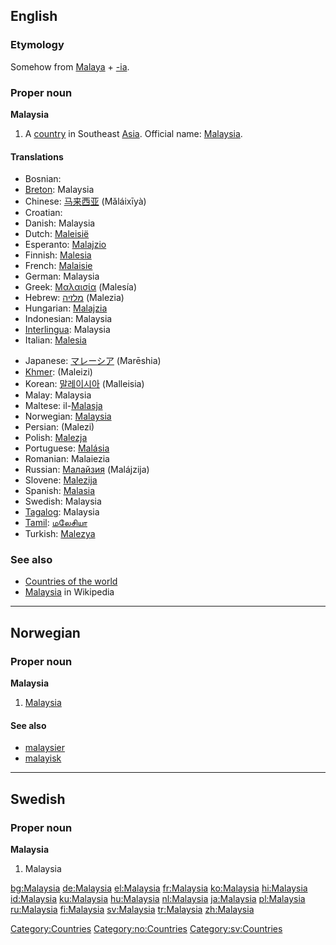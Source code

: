 ==English==

===Etymology===
Somehow from [[Malaya]] + [[-ia]].

===Proper noun===
{{wikipedia}}
'''Malaysia'''

# A [[country]] in Southeast [[Asia]]. Official name: [[w:Malaysia|Malaysia]].

====Translations====
{{trans-top|fixme=Translation table header lacks gloss}}
*Bosnian: {{t|bs|Malezija|f}}
*[[Breton]]: Malaysia
*Chinese: [[马来西亚]] (Mǎláixīyà)
*Croatian: {{t|hr|Malezija|f}}
*Danish: Malaysia
*Dutch: [[Maleisië]]
*Esperanto: [[Malajzio]]
*Finnish: [[Malesia]]
*French: [[Malaisie]] {{f}}
*German: Malaysia
*Greek: [[Μαλαισία]] (Malesía) {{f}}
*Hebrew: [[מלזיה]] (Malezia)
*Hungarian: [[Malajzia]]
*Indonesian: Malaysia
*[[Interlingua]]: Malaysia
*Italian: [[Malesia]]
{{trans-mid}}
*Japanese: [[マレーシア]] (Marēshia)
*[[Khmer]]: {{KMchar|[[ម៉ាឡេស៊ី]]}} (Maleizi)
*Korean: [[말레이시아]] (Malleisia)
*Malay: Malaysia
*Maltese: il-[[Malasja]]
*Norwegian: [[#Norwegian|Malaysia]]
*Persian: {{FAchar|[[مالزی]]}} (Malezi)
*Polish: [[Malezja]]
*Portuguese: [[Malásia]]
*Romanian: Malaiezia {{f}}
*Russian: [[Малайзия]] (Malájzija) {{f}}
*Slovene: [[Malezija]] {{f}}
*Spanish: [[Malasia]] {{f}}
*Swedish: Malaysia
*[[Tagalog]]: Malaysia
*[[Tamil]]: [[மலேசியா]]
*Turkish: [[Malezya]]
{{trans-bottom}}

===See also===
* [[Countries of the world]]
* [[w:Malaysia|Malaysia]] in Wikipedia

[[Category:Countries]]

----

==Norwegian==

===Proper noun===
'''Malaysia'''

# [[#English|Malaysia]]

====See also====
*[[malaysier]]
*[[malayisk]]

[[Category:no:Countries]]

----

==Swedish==

===Proper noun===
'''Malaysia'''

# Malaysia

[[Category:sv:Countries]]

[[bg:Malaysia]]
[[de:Malaysia]]
[[el:Malaysia]]
[[fr:Malaysia]]
[[ko:Malaysia]]
[[hi:Malaysia]]
[[id:Malaysia]]
[[ku:Malaysia]]
[[hu:Malaysia]]
[[nl:Malaysia]]
[[ja:Malaysia]]
[[pl:Malaysia]]
[[ru:Malaysia]]
[[fi:Malaysia]]
[[sv:Malaysia]]
[[tr:Malaysia]]
[[zh:Malaysia]]
